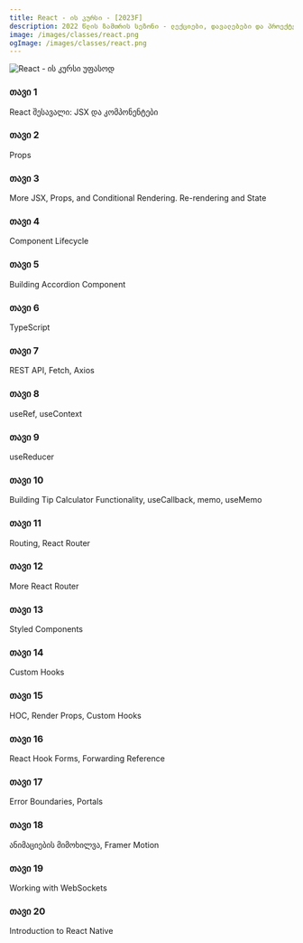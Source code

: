 ```yaml
---
title: React - ის კურსი - [2023F]
description: 2022 წლის ზამთრის სეზონი - ლექციები, დავალებები და პროექტები.
image: /images/classes/react.png
ogImage: /images/classes/react.png
---
```



<img alt="React - ის კურსი უფასოდ" src="/images/classes/react.png" />


<div className="grid sm:grid-cols-1 gap-4 mt-6">

<Card href="/classes/react/2022w/week-1">

### თავი 1

React შესავალი: JSX და კომპონენტები

</Card>

<Card href="/classes/react/2022w/week-2">

### თავი 2

Props

</Card>

<Card href="/classes/react/2022w/week-3">

### თავი 3

More JSX, Props, and Conditional Rendering. Re-rendering and State

</Card>

<Card href="/classes/react/2022w/week-4">

### თავი 4

Component Lifecycle

</Card>

<Card href="/classes/react/2022w/week-5">

### თავი 5

Building Accordion Component

</Card>

<Card href="/classes/react/2022w/week-6">

### თავი 6

TypeScript

</Card>

<Card href="/classes/react/2022w/week-7">

### თავი 7

REST API, Fetch, Axios

</Card>

<Card href="/classes/react/2022w/week-8">

### თავი 8

useRef, useContext

</Card>

<Card href="/classes/react/2022w/week-9">

### თავი 9

useReducer

</Card>

<Card href="/classes/react/2022w/week-10">

### თავი 10

Building Tip Calculator Functionality, useCallback, memo, useMemo

</Card>

<Card href="/classes/react/2022w/week-11">

### თავი 11

Routing, React Router

</Card>


<Card href="/classes/react/2022w/week-12">

### თავი 12

More React Router

</Card>


<Card href="/classes/react/2022w/week-13">

### თავი 13

Styled Components

</Card>


<Card href="/classes/react/2022w/week-14">

### თავი 14

Custom Hooks

</Card>

<Card href="/classes/react/2022w/week-15">

### თავი 15

HOC, Render Props, Custom Hooks

</Card>

<Card href="/classes/react/2022w/week-16">

### თავი 16

React Hook Forms, Forwarding Reference

</Card>

<Card href="/classes/react/2022w/week-17">

### თავი 17

Error Boundaries, Portals

</Card>

<Card href="/classes/react/2022w/week-18">

### თავი 18

ანიმაციების მიმოხილვა, Framer Motion

</Card>

<Card href="/classes/react/2022w/week-19">

### თავი 19

Working with WebSockets

</Card>

<Card href="/classes/react/2022w/week-20">

### თავი 20

Introduction to React Native

</Card>
</div>
